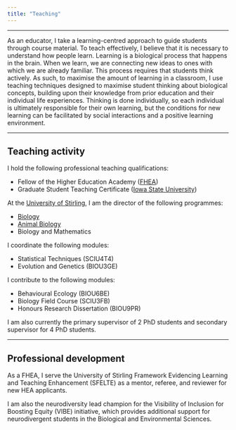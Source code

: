 ```yaml
---
title: "Teaching"
---
```


<hr>

As an educator, I take a learning-centred approach to guide students through course material. To teach effectively, I believe that it is necessary to understand how people learn. Learning is a biological process that happens in the brain. When we learn, we are connecting new ideas to ones with which we are already familiar. This process requires that students think actively. As such, to maximise the amount of learning in a classroom, I use teaching techniques designed to maximise student thinking about biological concepts, building upon their knowledge from prior education and their individual life experiences. Thinking is done individually, so each individual is ultimately responsible for their own learning, but the conditions for new learning can be facilitated by social interactions and a positive learning environment.

<hr>

## Teaching activity


I hold the following professional teaching qualifications:

- Fellow of the Higher Education Academy ([FHEA](https://www.advance-he.ac.uk/fellowship/fellowship))
- Graduate Student Teaching Certificate ([Iowa State University](https://www.iastate.edu/))


At the [University of Stirling](https://www.stir.ac.uk/), I am the director of the following programmes:

- [Biology](https://www.stir.ac.uk/courses/ug/biology/)
- [Animal Biology](https://www.stir.ac.uk/courses/ug/animal-biology/)
- Biology and Mathematics

I coordinate the following modules:

- Statistical Techniques (SCIU4T4)
- Evolution and Genetics (BIOU3GE)


I contribute to the following modules:

- Behavioural Ecology (BIOU6BE)
- Biology Field Course (SCIU3FB)
- Honours Research Dissertation (BIOU9PR)


I am also currently the primary supervisor of 2 PhD students and secondary supervisor for 4 PhD students.

<hr>

## Professional development

As a FHEA, I serve the University of Stirling Framework Evidencing Learning and Teaching Enhancement (SFELTE) as a mentor, referee, and reviewer for new HEA applicants.

I am also the neurodiversity lead champion for the Visibility of Inclusion for Boosting Equity (VIBE) initiative, which provides additional support for neurodivergent students in the Biological and Environmental Sciences.



